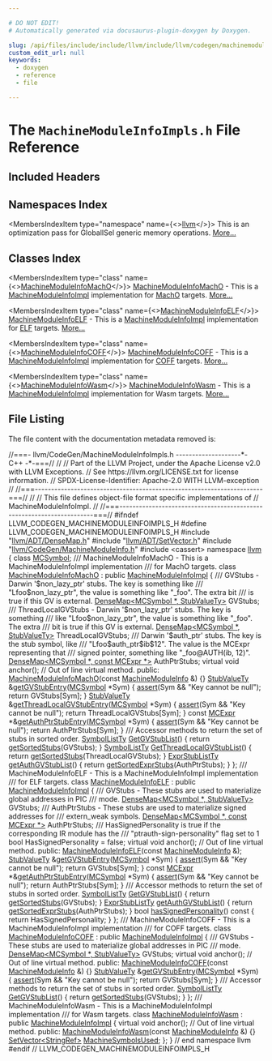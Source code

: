 ```yaml
---

# DO NOT EDIT!
# Automatically generated via docusaurus-plugin-doxygen by Doxygen.

slug: /api/files/include/include/llvm/include/llvm/codegen/machinemoduleinfoimpls-h
custom_edit_url: null
keywords:
  - doxygen
  - reference
  - file

---
```





# The `MachineModuleInfoImpls.h` File Reference

<DoxygenPage pluginConfig={pluginConfig}>



## Included Headers

<IncludesList>
<IncludesListItem
  filePath="llvm/ADT/DenseMap.h"
  permalink="/docs/api/files/include/include/llvm/include/llvm/adt/densemap-h"
  isLocal="true" />
<IncludesListItem
  filePath="llvm/ADT/SetVector.h"
  permalink="/docs/api/files/include/include/llvm/include/llvm/adt/setvector-h"
  isLocal="true" />
<IncludesListItem
  filePath="llvm/CodeGen/MachineModuleInfo.h"
  permalink="/docs/api/files/include/include/llvm/include/llvm/codegen/machinemoduleinfo-h"
  isLocal="true" />
<IncludesListItem
  filePath="cassert"
  permalink=""
  isLocal="false" />
</IncludesList>

## Namespaces Index

<MembersIndex>

<MembersIndexItem
  type="namespace"
  name={<><a href="/docs/api/namespaces/llvm">llvm</a></>}>
This is an optimization pass for GlobalISel generic memory operations. <a href="/docs/api/namespaces/llvm/#details">More...</a>
</MembersIndexItem>

</MembersIndex>

## Classes Index

<MembersIndex>

<MembersIndexItem
  type="class"
  name={<><a href="/docs/api/classes/llvm/machinemoduleinfomacho">MachineModuleInfoMachO</a></>}>
<a href="/docs/api/classes/llvm/machinemoduleinfomacho">MachineModuleInfoMachO</a> - This is a <a href="/docs/api/classes/llvm/machinemoduleinfoimpl">MachineModuleInfoImpl</a> implementation for <a href="/docs/api/namespaces/llvm/macho">MachO</a> targets. <a href="/docs/api/classes/llvm/machinemoduleinfomacho/#details">More...</a>
</MembersIndexItem>

<MembersIndexItem
  type="class"
  name={<><a href="/docs/api/classes/llvm/machinemoduleinfoelf">MachineModuleInfoELF</a></>}>
<a href="/docs/api/classes/llvm/machinemoduleinfoelf">MachineModuleInfoELF</a> - This is a <a href="/docs/api/classes/llvm/machinemoduleinfoimpl">MachineModuleInfoImpl</a> implementation for <a href="/docs/api/namespaces/llvm/elf">ELF</a> targets. <a href="/docs/api/classes/llvm/machinemoduleinfoelf/#details">More...</a>
</MembersIndexItem>

<MembersIndexItem
  type="class"
  name={<><a href="/docs/api/classes/llvm/machinemoduleinfocoff">MachineModuleInfoCOFF</a></>}>
<a href="/docs/api/classes/llvm/machinemoduleinfocoff">MachineModuleInfoCOFF</a> - This is a <a href="/docs/api/classes/llvm/machinemoduleinfoimpl">MachineModuleInfoImpl</a> implementation for <a href="/docs/api/namespaces/llvm/coff">COFF</a> targets. <a href="/docs/api/classes/llvm/machinemoduleinfocoff/#details">More...</a>
</MembersIndexItem>

<MembersIndexItem
  type="class"
  name={<><a href="/docs/api/classes/llvm/machinemoduleinfowasm">MachineModuleInfoWasm</a></>}>
<a href="/docs/api/classes/llvm/machinemoduleinfowasm">MachineModuleInfoWasm</a> - This is a <a href="/docs/api/classes/llvm/machinemoduleinfoimpl">MachineModuleInfoImpl</a> implementation for Wasm targets. <a href="/docs/api/classes/llvm/machinemoduleinfowasm/#details">More...</a>
</MembersIndexItem>

</MembersIndex>


## File Listing

The file content with the documentation metadata removed is:

<ProgramListing>

<Link id="l00001" /><CodeLine lineNumber="1"><Highlight kind="comment">//===- llvm/CodeGen/MachineModuleInfoImpls.h --------------------&#42;- C++ -&#42;-===//</Highlight><Highlight kind="normal"></Highlight></CodeLine>
<Link id="l00002" /><CodeLine lineNumber="2"><Highlight kind="normal"></Highlight><Highlight kind="comment">//</Highlight><Highlight kind="normal"></Highlight></CodeLine>
<Link id="l00003" /><CodeLine lineNumber="3"><Highlight kind="normal"></Highlight><Highlight kind="comment">// Part of the LLVM Project, under the Apache License v2.0 with LLVM Exceptions.</Highlight><Highlight kind="normal"></Highlight></CodeLine>
<Link id="l00004" /><CodeLine lineNumber="4"><Highlight kind="normal"></Highlight><Highlight kind="comment">// See https://llvm.org/LICENSE.txt for license information.</Highlight><Highlight kind="normal"></Highlight></CodeLine>
<Link id="l00005" /><CodeLine lineNumber="5"><Highlight kind="normal"></Highlight><Highlight kind="comment">// SPDX-License-Identifier: Apache-2.0 WITH LLVM-exception</Highlight><Highlight kind="normal"></Highlight></CodeLine>
<Link id="l00006" /><CodeLine lineNumber="6"><Highlight kind="normal"></Highlight><Highlight kind="comment">//</Highlight><Highlight kind="normal"></Highlight></CodeLine>
<Link id="l00007" /><CodeLine lineNumber="7"><Highlight kind="normal"></Highlight><Highlight kind="comment">//===----------------------------------------------------------------------===//</Highlight><Highlight kind="normal"></Highlight></CodeLine>
<Link id="l00008" /><CodeLine lineNumber="8"><Highlight kind="normal"></Highlight><Highlight kind="comment">//</Highlight><Highlight kind="normal"></Highlight></CodeLine>
<Link id="l00009" /><CodeLine lineNumber="9"><Highlight kind="normal"></Highlight><Highlight kind="comment">// This file defines object-file format specific implementations of</Highlight><Highlight kind="normal"></Highlight></CodeLine>
<Link id="l00010" /><CodeLine lineNumber="10"><Highlight kind="normal"></Highlight><Highlight kind="comment">// MachineModuleInfoImpl.</Highlight><Highlight kind="normal"></Highlight></CodeLine>
<Link id="l00011" /><CodeLine lineNumber="11"><Highlight kind="normal"></Highlight><Highlight kind="comment">//</Highlight><Highlight kind="normal"></Highlight></CodeLine>
<Link id="l00012" /><CodeLine lineNumber="12"><Highlight kind="normal"></Highlight><Highlight kind="comment">//===----------------------------------------------------------------------===//</Highlight><Highlight kind="normal"></Highlight></CodeLine>
<Link id="l00013" /><CodeLine lineNumber="13"><Highlight kind="normal"></Highlight></CodeLine>
<Link id="l00014" /><CodeLine lineNumber="14"><Highlight kind="normal"></Highlight><Highlight kind="preprocessor">#ifndef LLVM&#95;CODEGEN&#95;MACHINEMODULEINFOIMPLS&#95;H</Highlight><Highlight kind="normal"></Highlight></CodeLine>
<Link id="l00015" /><CodeLine lineNumber="15"><Highlight kind="normal"></Highlight><Highlight kind="preprocessor">#define LLVM&#95;CODEGEN&#95;MACHINEMODULEINFOIMPLS&#95;H</Highlight><Highlight kind="normal"></Highlight></CodeLine>
<Link id="l00016" /><CodeLine lineNumber="16"><Highlight kind="normal"></Highlight></CodeLine>
<Link id="l00017" /><CodeLine lineNumber="17"><Highlight kind="normal"></Highlight><Highlight kind="preprocessor">#include &quot;<a href="/docs/api/files/include/include/llvm/include/llvm/adt/densemap-h">llvm/ADT/DenseMap.h</a>&quot;</Highlight><Highlight kind="normal"></Highlight></CodeLine>
<Link id="l00018" /><CodeLine lineNumber="18"><Highlight kind="normal"></Highlight><Highlight kind="preprocessor">#include &quot;<a href="/docs/api/files/include/include/llvm/include/llvm/adt/setvector-h">llvm/ADT/SetVector.h</a>&quot;</Highlight><Highlight kind="normal"></Highlight></CodeLine>
<Link id="l00019" /><CodeLine lineNumber="19"><Highlight kind="normal"></Highlight><Highlight kind="preprocessor">#include &quot;<a href="/docs/api/files/include/include/llvm/include/llvm/codegen/machinemoduleinfo-h">llvm/CodeGen/MachineModuleInfo.h</a>&quot;</Highlight><Highlight kind="normal"></Highlight></CodeLine>
<Link id="l00020" /><CodeLine lineNumber="20"><Highlight kind="normal"></Highlight><Highlight kind="preprocessor">#include &lt;cassert&gt;</Highlight><Highlight kind="normal"></Highlight></CodeLine>
<Link id="l00021" /><CodeLine lineNumber="21"><Highlight kind="normal"></Highlight></CodeLine>
<Link id="l00022" /><CodeLine lineNumber="22"><Highlight kind="normal"></Highlight><Highlight kind="keyword">namespace </Highlight><Highlight kind="normal"><a href="/docs/api/namespaces/llvm">llvm</a> &#123;</Highlight></CodeLine>
<Link id="l00023" /><CodeLine lineNumber="23"><Highlight kind="normal"></Highlight></CodeLine>
<Link id="l00024" /><CodeLine lineNumber="24"><Highlight kind="normal"></Highlight><Highlight kind="keyword">class </Highlight><Highlight kind="normal"><a href="/docs/api/classes/llvm/mcsymbol">MCSymbol</a>;</Highlight></CodeLine>
<Link id="l00025" /><CodeLine lineNumber="25"><Highlight kind="normal"></Highlight><Highlight kind="comment"></Highlight></CodeLine>
<Link id="l00026" /><CodeLine lineNumber="26"><Highlight kind="comment">/// MachineModuleInfoMachO - This is a MachineModuleInfoImpl implementation</Highlight></CodeLine>
<Link id="l00027" /><CodeLine lineNumber="27"><Highlight kind="comment">/// for MachO targets.</Highlight><Highlight kind="normal"></Highlight></CodeLine>
<Link id="l00028" /><CodeLine lineNumber="28" lineLink="/docs/api/classes/llvm/machinemoduleinfomacho"><Highlight kind="normal"></Highlight><Highlight kind="keyword">class </Highlight><Highlight kind="normal"><a href="/docs/api/classes/llvm/machinemoduleinfomacho/#ac3717316045986bb3e79f46c83d4da23">MachineModuleInfoMachO</a> : </Highlight><Highlight kind="keyword">public</Highlight><Highlight kind="normal"> <a href="/docs/api/classes/llvm/machinemoduleinfoimpl">MachineModuleInfoImpl</a> &#123;</Highlight><Highlight kind="comment"></Highlight></CodeLine>
<Link id="l00029" /><CodeLine lineNumber="29"><Highlight kind="comment">  /// GVStubs - Darwin &#39;$non&#95;lazy&#95;ptr&#39; stubs.  The key is something like</Highlight></CodeLine>
<Link id="l00030" /><CodeLine lineNumber="30"><Highlight kind="comment">  /// &quot;Lfoo$non&#95;lazy&#95;ptr&quot;, the value is something like &quot;&#95;foo&quot;. The extra bit</Highlight></CodeLine>
<Link id="l00031" /><CodeLine lineNumber="31"><Highlight kind="comment">  /// is true if this GV is external.</Highlight><Highlight kind="normal"></Highlight></CodeLine>
<Link id="l00032" /><CodeLine lineNumber="32"><Highlight kind="normal">  <a href="/docs/api/classes/llvm/densemap">DenseMap&lt;MCSymbol &#42;, StubValueTy&gt;</a> GVStubs;</Highlight></CodeLine>
<Link id="l00033" /><CodeLine lineNumber="33"><Highlight kind="normal"></Highlight><Highlight kind="comment"></Highlight></CodeLine>
<Link id="l00034" /><CodeLine lineNumber="34"><Highlight kind="comment">  /// ThreadLocalGVStubs - Darwin &#39;$non&#95;lazy&#95;ptr&#39; stubs.  The key is something</Highlight></CodeLine>
<Link id="l00035" /><CodeLine lineNumber="35"><Highlight kind="comment">  /// like &quot;Lfoo$non&#95;lazy&#95;ptr&quot;, the value is something like &quot;&#95;foo&quot;. The extra</Highlight></CodeLine>
<Link id="l00036" /><CodeLine lineNumber="36"><Highlight kind="comment">  /// bit is true if this GV is external.</Highlight><Highlight kind="normal"></Highlight></CodeLine>
<Link id="l00037" /><CodeLine lineNumber="37"><Highlight kind="normal">  <a href="/docs/api/classes/llvm/densemap">DenseMap&lt;MCSymbol &#42;, StubValueTy&gt;</a> ThreadLocalGVStubs;</Highlight></CodeLine>
<Link id="l00038" /><CodeLine lineNumber="38"><Highlight kind="normal"></Highlight><Highlight kind="comment"></Highlight></CodeLine>
<Link id="l00039" /><CodeLine lineNumber="39"><Highlight kind="comment">  /// Darwin &#39;$auth&#95;ptr&#39; stubs.  The key is the stub symbol, like</Highlight></CodeLine>
<Link id="l00040" /><CodeLine lineNumber="40"><Highlight kind="comment">  /// &quot;Lfoo$auth&#95;ptr$ib$12&quot;.  The value is the MCExpr representing that</Highlight></CodeLine>
<Link id="l00041" /><CodeLine lineNumber="41"><Highlight kind="comment">  /// signed pointer, something like &quot;&#95;foo@AUTH(ib, 12)&quot;.</Highlight><Highlight kind="normal"></Highlight></CodeLine>
<Link id="l00042" /><CodeLine lineNumber="42"><Highlight kind="normal">  <a href="/docs/api/classes/llvm/densemap">DenseMap&lt;MCSymbol &#42;, const MCExpr &#42;&gt;</a> AuthPtrStubs;</Highlight></CodeLine>
<Link id="l00043" /><CodeLine lineNumber="43"><Highlight kind="normal"></Highlight></CodeLine>
<Link id="l00044" /><CodeLine lineNumber="44"><Highlight kind="normal">  </Highlight><Highlight kind="keyword">virtual</Highlight><Highlight kind="normal"> </Highlight><Highlight kind="keywordtype">void</Highlight><Highlight kind="normal"> anchor(); </Highlight><Highlight kind="comment">// Out of line virtual method.</Highlight><Highlight kind="normal"></Highlight></CodeLine>
<Link id="l00045" /><CodeLine lineNumber="45"><Highlight kind="normal"></Highlight></CodeLine>
<Link id="l00046" /><CodeLine lineNumber="46"><Highlight kind="normal"></Highlight><Highlight kind="keyword">public</Highlight><Highlight kind="normal">:</Highlight></CodeLine>
<Link id="l00047" /><CodeLine lineNumber="47" lineLink="/docs/api/classes/llvm/machinemoduleinfomacho/#ac3717316045986bb3e79f46c83d4da23"><Highlight kind="normal">  <a href="/docs/api/classes/llvm/machinemoduleinfomacho/#ac3717316045986bb3e79f46c83d4da23">MachineModuleInfoMachO</a>(</Highlight><Highlight kind="keyword">const</Highlight><Highlight kind="normal"> <a href="/docs/api/classes/llvm/machinemoduleinfo">MachineModuleInfo</a> &amp;) &#123;&#125;</Highlight></CodeLine>
<Link id="l00048" /><CodeLine lineNumber="48"><Highlight kind="normal"></Highlight></CodeLine>
<Link id="l00049" /><CodeLine lineNumber="49" lineLink="/docs/api/classes/llvm/machinemoduleinfomacho/#a3fb9f0519d2da6ac9a75e0efc50c343e"><Highlight kind="normal">  <a href="/docs/api/classes/llvm/machinemoduleinfoimpl/#a8b4a95f263fae5742d9d583d944d7fd4">StubValueTy</a> &amp;<a href="/docs/api/classes/llvm/machinemoduleinfomacho/#a3fb9f0519d2da6ac9a75e0efc50c343e">getGVStubEntry</a>(<a href="/docs/api/classes/llvm/mcsymbol">MCSymbol</a> &#42;Sym) &#123;</Highlight></CodeLine>
<Link id="l00050" /><CodeLine lineNumber="50"><Highlight kind="normal">    <a href="/docs/api/files/lib/lib/target/lib/target/amdgpu/silowercontrolflow-cpp/#a4868c5d81c5ccc98c47aeab6244346a0">assert</a>(Sym &amp;&amp; </Highlight><Highlight kind="stringliteral">&quot;Key cannot be null&quot;</Highlight><Highlight kind="normal">);</Highlight></CodeLine>
<Link id="l00051" /><CodeLine lineNumber="51"><Highlight kind="normal">    </Highlight><Highlight kind="keywordflow">return</Highlight><Highlight kind="normal"> GVStubs&#91;Sym&#93;;</Highlight></CodeLine>
<Link id="l00052" /><CodeLine lineNumber="52"><Highlight kind="normal">  &#125;</Highlight></CodeLine>
<Link id="l00053" /><CodeLine lineNumber="53"><Highlight kind="normal"></Highlight></CodeLine>
<Link id="l00054" /><CodeLine lineNumber="54" lineLink="/docs/api/classes/llvm/machinemoduleinfomacho/#a484d8716353e491c3d6aa6e414220b61"><Highlight kind="normal">  <a href="/docs/api/classes/llvm/machinemoduleinfoimpl/#a8b4a95f263fae5742d9d583d944d7fd4">StubValueTy</a> &amp;<a href="/docs/api/classes/llvm/machinemoduleinfomacho/#a484d8716353e491c3d6aa6e414220b61">getThreadLocalGVStubEntry</a>(<a href="/docs/api/classes/llvm/mcsymbol">MCSymbol</a> &#42;Sym) &#123;</Highlight></CodeLine>
<Link id="l00055" /><CodeLine lineNumber="55"><Highlight kind="normal">    <a href="/docs/api/files/lib/lib/target/lib/target/amdgpu/silowercontrolflow-cpp/#a4868c5d81c5ccc98c47aeab6244346a0">assert</a>(Sym &amp;&amp; </Highlight><Highlight kind="stringliteral">&quot;Key cannot be null&quot;</Highlight><Highlight kind="normal">);</Highlight></CodeLine>
<Link id="l00056" /><CodeLine lineNumber="56"><Highlight kind="normal">    </Highlight><Highlight kind="keywordflow">return</Highlight><Highlight kind="normal"> ThreadLocalGVStubs&#91;Sym&#93;;</Highlight></CodeLine>
<Link id="l00057" /><CodeLine lineNumber="57"><Highlight kind="normal">  &#125;</Highlight></CodeLine>
<Link id="l00058" /><CodeLine lineNumber="58"><Highlight kind="normal"></Highlight></CodeLine>
<Link id="l00059" /><CodeLine lineNumber="59" lineLink="/docs/api/classes/llvm/machinemoduleinfomacho/#a22e8078680e89d83148795ea69a4504c"><Highlight kind="normal">  </Highlight><Highlight kind="keyword">const</Highlight><Highlight kind="normal"> <a href="/docs/api/classes/llvm/mcexpr">MCExpr</a> &#42;&amp;<a href="/docs/api/classes/llvm/machinemoduleinfomacho/#a22e8078680e89d83148795ea69a4504c">getAuthPtrStubEntry</a>(<a href="/docs/api/classes/llvm/mcsymbol">MCSymbol</a> &#42;Sym) &#123;</Highlight></CodeLine>
<Link id="l00060" /><CodeLine lineNumber="60"><Highlight kind="normal">    <a href="/docs/api/files/lib/lib/target/lib/target/amdgpu/silowercontrolflow-cpp/#a4868c5d81c5ccc98c47aeab6244346a0">assert</a>(Sym &amp;&amp; </Highlight><Highlight kind="stringliteral">&quot;Key cannot be null&quot;</Highlight><Highlight kind="normal">);</Highlight></CodeLine>
<Link id="l00061" /><CodeLine lineNumber="61"><Highlight kind="normal">    </Highlight><Highlight kind="keywordflow">return</Highlight><Highlight kind="normal"> AuthPtrStubs&#91;Sym&#93;;</Highlight></CodeLine>
<Link id="l00062" /><CodeLine lineNumber="62"><Highlight kind="normal">  &#125;</Highlight></CodeLine>
<Link id="l00063" /><CodeLine lineNumber="63"><Highlight kind="normal"></Highlight><Highlight kind="comment"></Highlight></CodeLine>
<Link id="l00064" /><CodeLine lineNumber="64"><Highlight kind="comment">  /// Accessor methods to return the set of stubs in sorted order.</Highlight><Highlight kind="normal"></Highlight></CodeLine>
<Link id="l00065" /><CodeLine lineNumber="65" lineLink="/docs/api/classes/llvm/machinemoduleinfomacho/#a8f8e61da669121705fdca09643b8711b"><Highlight kind="normal">  <a href="/docs/api/classes/llvm/machinemoduleinfoimpl/#a57e28184abc0ddb8e29f94af5f8c2e4a">SymbolListTy</a> <a href="/docs/api/classes/llvm/machinemoduleinfomacho/#a8f8e61da669121705fdca09643b8711b">GetGVStubList</a>() &#123; </Highlight><Highlight kind="keywordflow">return</Highlight><Highlight kind="normal"> <a href="/docs/api/classes/llvm/machinemoduleinfoimpl/#a725119733e526e88fe5565c45bc0c574">getSortedStubs</a>(GVStubs); &#125;</Highlight></CodeLine>
<Link id="l00066" /><CodeLine lineNumber="66" lineLink="/docs/api/classes/llvm/machinemoduleinfomacho/#a1ea4720388b47058057cd4d63359b060"><Highlight kind="normal">  <a href="/docs/api/classes/llvm/machinemoduleinfoimpl/#a57e28184abc0ddb8e29f94af5f8c2e4a">SymbolListTy</a> <a href="/docs/api/classes/llvm/machinemoduleinfomacho/#a1ea4720388b47058057cd4d63359b060">GetThreadLocalGVStubList</a>() &#123;</Highlight></CodeLine>
<Link id="l00067" /><CodeLine lineNumber="67"><Highlight kind="normal">    </Highlight><Highlight kind="keywordflow">return</Highlight><Highlight kind="normal"> <a href="/docs/api/classes/llvm/machinemoduleinfoimpl/#a725119733e526e88fe5565c45bc0c574">getSortedStubs</a>(ThreadLocalGVStubs);</Highlight></CodeLine>
<Link id="l00068" /><CodeLine lineNumber="68"><Highlight kind="normal">  &#125;</Highlight></CodeLine>
<Link id="l00069" /><CodeLine lineNumber="69"><Highlight kind="normal"></Highlight></CodeLine>
<Link id="l00070" /><CodeLine lineNumber="70" lineLink="/docs/api/classes/llvm/machinemoduleinfomacho/#a901a7b7802545df5e72e9a1c5cb7a645"><Highlight kind="normal">  <a href="/docs/api/classes/llvm/machinemoduleinfoimpl/#a82a66b348d2354ce0007ebf6c0eba921">ExprStubListTy</a> <a href="/docs/api/classes/llvm/machinemoduleinfomacho/#a901a7b7802545df5e72e9a1c5cb7a645">getAuthGVStubList</a>() &#123;</Highlight></CodeLine>
<Link id="l00071" /><CodeLine lineNumber="71"><Highlight kind="normal">    </Highlight><Highlight kind="keywordflow">return</Highlight><Highlight kind="normal"> <a href="/docs/api/classes/llvm/machinemoduleinfoimpl/#ab0e82bea7f70af76a5beeb814d87a813">getSortedExprStubs</a>(AuthPtrStubs);</Highlight></CodeLine>
<Link id="l00072" /><CodeLine lineNumber="72"><Highlight kind="normal">  &#125;</Highlight></CodeLine>
<Link id="l00073" /><CodeLine lineNumber="73"><Highlight kind="normal">&#125;;</Highlight></CodeLine>
<Link id="l00074" /><CodeLine lineNumber="74"><Highlight kind="normal"></Highlight><Highlight kind="comment"></Highlight></CodeLine>
<Link id="l00075" /><CodeLine lineNumber="75"><Highlight kind="comment">/// MachineModuleInfoELF - This is a MachineModuleInfoImpl implementation</Highlight></CodeLine>
<Link id="l00076" /><CodeLine lineNumber="76"><Highlight kind="comment">/// for ELF targets.</Highlight><Highlight kind="normal"></Highlight></CodeLine>
<Link id="l00077" /><CodeLine lineNumber="77" lineLink="/docs/api/classes/llvm/machinemoduleinfoelf"><Highlight kind="normal"></Highlight><Highlight kind="keyword">class </Highlight><Highlight kind="normal"><a href="/docs/api/classes/llvm/machinemoduleinfoelf/#a10fcc9cad3c4fe08af16f7ca8c14110d">MachineModuleInfoELF</a> : </Highlight><Highlight kind="keyword">public</Highlight><Highlight kind="normal"> <a href="/docs/api/classes/llvm/machinemoduleinfoimpl">MachineModuleInfoImpl</a> &#123;</Highlight><Highlight kind="comment"></Highlight></CodeLine>
<Link id="l00078" /><CodeLine lineNumber="78"><Highlight kind="comment">  /// GVStubs - These stubs are used to materialize global addresses in PIC</Highlight></CodeLine>
<Link id="l00079" /><CodeLine lineNumber="79"><Highlight kind="comment">  /// mode.</Highlight><Highlight kind="normal"></Highlight></CodeLine>
<Link id="l00080" /><CodeLine lineNumber="80"><Highlight kind="normal">  <a href="/docs/api/classes/llvm/densemap">DenseMap&lt;MCSymbol &#42;, StubValueTy&gt;</a> GVStubs;</Highlight></CodeLine>
<Link id="l00081" /><CodeLine lineNumber="81"><Highlight kind="normal"></Highlight><Highlight kind="comment"></Highlight></CodeLine>
<Link id="l00082" /><CodeLine lineNumber="82"><Highlight kind="comment">  /// AuthPtrStubs - These stubs are used to materialize signed addresses for</Highlight></CodeLine>
<Link id="l00083" /><CodeLine lineNumber="83"><Highlight kind="comment">  /// extern&#95;weak symbols.</Highlight><Highlight kind="normal"></Highlight></CodeLine>
<Link id="l00084" /><CodeLine lineNumber="84"><Highlight kind="normal">  <a href="/docs/api/classes/llvm/densemap">DenseMap&lt;MCSymbol &#42;, const MCExpr &#42;&gt;</a> AuthPtrStubs;</Highlight></CodeLine>
<Link id="l00085" /><CodeLine lineNumber="85"><Highlight kind="normal"></Highlight><Highlight kind="comment"></Highlight></CodeLine>
<Link id="l00086" /><CodeLine lineNumber="86"><Highlight kind="comment">  /// HasSignedPersonality is true if the corresponding IR module has the</Highlight></CodeLine>
<Link id="l00087" /><CodeLine lineNumber="87"><Highlight kind="comment">  /// &quot;ptrauth-sign-personality&quot; flag set to 1</Highlight><Highlight kind="normal"></Highlight></CodeLine>
<Link id="l00088" /><CodeLine lineNumber="88"><Highlight kind="normal">  </Highlight><Highlight kind="keywordtype">bool</Highlight><Highlight kind="normal"> HasSignedPersonality = </Highlight><Highlight kind="keyword">false</Highlight><Highlight kind="normal">;</Highlight></CodeLine>
<Link id="l00089" /><CodeLine lineNumber="89"><Highlight kind="normal"></Highlight></CodeLine>
<Link id="l00090" /><CodeLine lineNumber="90"><Highlight kind="normal">  </Highlight><Highlight kind="keyword">virtual</Highlight><Highlight kind="normal"> </Highlight><Highlight kind="keywordtype">void</Highlight><Highlight kind="normal"> anchor(); </Highlight><Highlight kind="comment">// Out of line virtual method.</Highlight><Highlight kind="normal"></Highlight></CodeLine>
<Link id="l00091" /><CodeLine lineNumber="91"><Highlight kind="normal"></Highlight></CodeLine>
<Link id="l00092" /><CodeLine lineNumber="92"><Highlight kind="normal"></Highlight><Highlight kind="keyword">public</Highlight><Highlight kind="normal">:</Highlight></CodeLine>
<Link id="l00093" /><CodeLine lineNumber="93"><Highlight kind="normal">  <a href="/docs/api/classes/llvm/machinemoduleinfoelf/#a10fcc9cad3c4fe08af16f7ca8c14110d">MachineModuleInfoELF</a>(</Highlight><Highlight kind="keyword">const</Highlight><Highlight kind="normal"> <a href="/docs/api/classes/llvm/machinemoduleinfo">MachineModuleInfo</a> &amp;);</Highlight></CodeLine>
<Link id="l00094" /><CodeLine lineNumber="94"><Highlight kind="normal"></Highlight></CodeLine>
<Link id="l00095" /><CodeLine lineNumber="95" lineLink="/docs/api/classes/llvm/machinemoduleinfoelf/#a9b1fd7fefb6e992c5b7097eb82d87142"><Highlight kind="normal">  <a href="/docs/api/classes/llvm/machinemoduleinfoimpl/#a8b4a95f263fae5742d9d583d944d7fd4">StubValueTy</a> &amp;<a href="/docs/api/classes/llvm/machinemoduleinfoelf/#a9b1fd7fefb6e992c5b7097eb82d87142">getGVStubEntry</a>(<a href="/docs/api/classes/llvm/mcsymbol">MCSymbol</a> &#42;Sym) &#123;</Highlight></CodeLine>
<Link id="l00096" /><CodeLine lineNumber="96"><Highlight kind="normal">    <a href="/docs/api/files/lib/lib/target/lib/target/amdgpu/silowercontrolflow-cpp/#a4868c5d81c5ccc98c47aeab6244346a0">assert</a>(Sym &amp;&amp; </Highlight><Highlight kind="stringliteral">&quot;Key cannot be null&quot;</Highlight><Highlight kind="normal">);</Highlight></CodeLine>
<Link id="l00097" /><CodeLine lineNumber="97"><Highlight kind="normal">    </Highlight><Highlight kind="keywordflow">return</Highlight><Highlight kind="normal"> GVStubs&#91;Sym&#93;;</Highlight></CodeLine>
<Link id="l00098" /><CodeLine lineNumber="98"><Highlight kind="normal">  &#125;</Highlight></CodeLine>
<Link id="l00099" /><CodeLine lineNumber="99"><Highlight kind="normal"></Highlight></CodeLine>
<Link id="l00100" /><CodeLine lineNumber="100" lineLink="/docs/api/classes/llvm/machinemoduleinfoelf/#a27791becbf2d4443838db00f370df0a4"><Highlight kind="normal">  </Highlight><Highlight kind="keyword">const</Highlight><Highlight kind="normal"> <a href="/docs/api/classes/llvm/mcexpr">MCExpr</a> &#42;&amp;<a href="/docs/api/classes/llvm/machinemoduleinfoelf/#a27791becbf2d4443838db00f370df0a4">getAuthPtrStubEntry</a>(<a href="/docs/api/classes/llvm/mcsymbol">MCSymbol</a> &#42;Sym) &#123;</Highlight></CodeLine>
<Link id="l00101" /><CodeLine lineNumber="101"><Highlight kind="normal">    <a href="/docs/api/files/lib/lib/target/lib/target/amdgpu/silowercontrolflow-cpp/#a4868c5d81c5ccc98c47aeab6244346a0">assert</a>(Sym &amp;&amp; </Highlight><Highlight kind="stringliteral">&quot;Key cannot be null&quot;</Highlight><Highlight kind="normal">);</Highlight></CodeLine>
<Link id="l00102" /><CodeLine lineNumber="102"><Highlight kind="normal">    </Highlight><Highlight kind="keywordflow">return</Highlight><Highlight kind="normal"> AuthPtrStubs&#91;Sym&#93;;</Highlight></CodeLine>
<Link id="l00103" /><CodeLine lineNumber="103"><Highlight kind="normal">  &#125;</Highlight></CodeLine>
<Link id="l00104" /><CodeLine lineNumber="104"><Highlight kind="normal"></Highlight><Highlight kind="comment"></Highlight></CodeLine>
<Link id="l00105" /><CodeLine lineNumber="105"><Highlight kind="comment">  /// Accessor methods to return the set of stubs in sorted order.</Highlight><Highlight kind="normal"></Highlight></CodeLine>
<Link id="l00106" /><CodeLine lineNumber="106"><Highlight kind="normal"></Highlight></CodeLine>
<Link id="l00107" /><CodeLine lineNumber="107" lineLink="/docs/api/classes/llvm/machinemoduleinfoelf/#aaa4f94936a929359b14e0d70e6baaf90"><Highlight kind="normal">  <a href="/docs/api/classes/llvm/machinemoduleinfoimpl/#a57e28184abc0ddb8e29f94af5f8c2e4a">SymbolListTy</a> <a href="/docs/api/classes/llvm/machinemoduleinfoelf/#aaa4f94936a929359b14e0d70e6baaf90">GetGVStubList</a>() &#123; </Highlight><Highlight kind="keywordflow">return</Highlight><Highlight kind="normal"> <a href="/docs/api/classes/llvm/machinemoduleinfoimpl/#a725119733e526e88fe5565c45bc0c574">getSortedStubs</a>(GVStubs); &#125;</Highlight></CodeLine>
<Link id="l00108" /><CodeLine lineNumber="108"><Highlight kind="normal"></Highlight></CodeLine>
<Link id="l00109" /><CodeLine lineNumber="109" lineLink="/docs/api/classes/llvm/machinemoduleinfoelf/#a5622e004263323d592befe2eb1b07ed1"><Highlight kind="normal">  <a href="/docs/api/classes/llvm/machinemoduleinfoimpl/#a82a66b348d2354ce0007ebf6c0eba921">ExprStubListTy</a> <a href="/docs/api/classes/llvm/machinemoduleinfoelf/#a5622e004263323d592befe2eb1b07ed1">getAuthGVStubList</a>() &#123;</Highlight></CodeLine>
<Link id="l00110" /><CodeLine lineNumber="110"><Highlight kind="normal">    </Highlight><Highlight kind="keywordflow">return</Highlight><Highlight kind="normal"> <a href="/docs/api/classes/llvm/machinemoduleinfoimpl/#ab0e82bea7f70af76a5beeb814d87a813">getSortedExprStubs</a>(AuthPtrStubs);</Highlight></CodeLine>
<Link id="l00111" /><CodeLine lineNumber="111"><Highlight kind="normal">  &#125;</Highlight></CodeLine>
<Link id="l00112" /><CodeLine lineNumber="112"><Highlight kind="normal"></Highlight></CodeLine>
<Link id="l00113" /><CodeLine lineNumber="113" lineLink="/docs/api/classes/llvm/machinemoduleinfoelf/#a8ed90bfbfc1ad64f7fce9458287b79cc"><Highlight kind="normal">  </Highlight><Highlight kind="keywordtype">bool</Highlight><Highlight kind="normal"> <a href="/docs/api/classes/llvm/machinemoduleinfoelf/#a8ed90bfbfc1ad64f7fce9458287b79cc">hasSignedPersonality</a>()</Highlight><Highlight kind="keyword"> const </Highlight><Highlight kind="normal">&#123; </Highlight><Highlight kind="keywordflow">return</Highlight><Highlight kind="normal"> HasSignedPersonality; &#125;</Highlight></CodeLine>
<Link id="l00114" /><CodeLine lineNumber="114"><Highlight kind="normal">&#125;;</Highlight></CodeLine>
<Link id="l00115" /><CodeLine lineNumber="115"><Highlight kind="normal"></Highlight><Highlight kind="comment"></Highlight></CodeLine>
<Link id="l00116" /><CodeLine lineNumber="116"><Highlight kind="comment">/// MachineModuleInfoCOFF - This is a MachineModuleInfoImpl implementation</Highlight></CodeLine>
<Link id="l00117" /><CodeLine lineNumber="117"><Highlight kind="comment">/// for COFF targets.</Highlight><Highlight kind="normal"></Highlight></CodeLine>
<Link id="l00118" /><CodeLine lineNumber="118" lineLink="/docs/api/classes/llvm/machinemoduleinfocoff"><Highlight kind="normal"></Highlight><Highlight kind="keyword">class </Highlight><Highlight kind="normal"><a href="/docs/api/classes/llvm/machinemoduleinfocoff/#ad30b47ff81dc4af67768e6e41d521e65">MachineModuleInfoCOFF</a> : </Highlight><Highlight kind="keyword">public</Highlight><Highlight kind="normal"> <a href="/docs/api/classes/llvm/machinemoduleinfoimpl">MachineModuleInfoImpl</a> &#123;</Highlight><Highlight kind="comment"></Highlight></CodeLine>
<Link id="l00119" /><CodeLine lineNumber="119"><Highlight kind="comment">  /// GVStubs - These stubs are used to materialize global addresses in PIC</Highlight></CodeLine>
<Link id="l00120" /><CodeLine lineNumber="120"><Highlight kind="comment">  /// mode.</Highlight><Highlight kind="normal"></Highlight></CodeLine>
<Link id="l00121" /><CodeLine lineNumber="121"><Highlight kind="normal">  <a href="/docs/api/classes/llvm/densemap">DenseMap&lt;MCSymbol &#42;, StubValueTy&gt;</a> GVStubs;</Highlight></CodeLine>
<Link id="l00122" /><CodeLine lineNumber="122"><Highlight kind="normal"></Highlight></CodeLine>
<Link id="l00123" /><CodeLine lineNumber="123"><Highlight kind="normal">  </Highlight><Highlight kind="keyword">virtual</Highlight><Highlight kind="normal"> </Highlight><Highlight kind="keywordtype">void</Highlight><Highlight kind="normal"> anchor(); </Highlight><Highlight kind="comment">// Out of line virtual method.</Highlight><Highlight kind="normal"></Highlight></CodeLine>
<Link id="l00124" /><CodeLine lineNumber="124"><Highlight kind="normal"></Highlight></CodeLine>
<Link id="l00125" /><CodeLine lineNumber="125"><Highlight kind="normal"></Highlight><Highlight kind="keyword">public</Highlight><Highlight kind="normal">:</Highlight></CodeLine>
<Link id="l00126" /><CodeLine lineNumber="126" lineLink="/docs/api/classes/llvm/machinemoduleinfocoff/#ad30b47ff81dc4af67768e6e41d521e65"><Highlight kind="normal">  <a href="/docs/api/classes/llvm/machinemoduleinfocoff/#ad30b47ff81dc4af67768e6e41d521e65">MachineModuleInfoCOFF</a>(</Highlight><Highlight kind="keyword">const</Highlight><Highlight kind="normal"> <a href="/docs/api/classes/llvm/machinemoduleinfo">MachineModuleInfo</a> &amp;) &#123;&#125;</Highlight></CodeLine>
<Link id="l00127" /><CodeLine lineNumber="127"><Highlight kind="normal"></Highlight></CodeLine>
<Link id="l00128" /><CodeLine lineNumber="128" lineLink="/docs/api/classes/llvm/machinemoduleinfocoff/#a1719f8bc4109ab58a8443bebf34442e6"><Highlight kind="normal">  <a href="/docs/api/classes/llvm/machinemoduleinfoimpl/#a8b4a95f263fae5742d9d583d944d7fd4">StubValueTy</a> &amp;<a href="/docs/api/classes/llvm/machinemoduleinfocoff/#a1719f8bc4109ab58a8443bebf34442e6">getGVStubEntry</a>(<a href="/docs/api/classes/llvm/mcsymbol">MCSymbol</a> &#42;Sym) &#123;</Highlight></CodeLine>
<Link id="l00129" /><CodeLine lineNumber="129"><Highlight kind="normal">    <a href="/docs/api/files/lib/lib/target/lib/target/amdgpu/silowercontrolflow-cpp/#a4868c5d81c5ccc98c47aeab6244346a0">assert</a>(Sym &amp;&amp; </Highlight><Highlight kind="stringliteral">&quot;Key cannot be null&quot;</Highlight><Highlight kind="normal">);</Highlight></CodeLine>
<Link id="l00130" /><CodeLine lineNumber="130"><Highlight kind="normal">    </Highlight><Highlight kind="keywordflow">return</Highlight><Highlight kind="normal"> GVStubs&#91;Sym&#93;;</Highlight></CodeLine>
<Link id="l00131" /><CodeLine lineNumber="131"><Highlight kind="normal">  &#125;</Highlight></CodeLine>
<Link id="l00132" /><CodeLine lineNumber="132"><Highlight kind="normal"></Highlight><Highlight kind="comment"></Highlight></CodeLine>
<Link id="l00133" /><CodeLine lineNumber="133"><Highlight kind="comment">  /// Accessor methods to return the set of stubs in sorted order.</Highlight><Highlight kind="normal"></Highlight></CodeLine>
<Link id="l00134" /><CodeLine lineNumber="134"><Highlight kind="normal"></Highlight></CodeLine>
<Link id="l00135" /><CodeLine lineNumber="135" lineLink="/docs/api/classes/llvm/machinemoduleinfocoff/#a8bfda055bff9d32b40c30b25e463614e"><Highlight kind="normal">  <a href="/docs/api/classes/llvm/machinemoduleinfoimpl/#a57e28184abc0ddb8e29f94af5f8c2e4a">SymbolListTy</a> <a href="/docs/api/classes/llvm/machinemoduleinfocoff/#a8bfda055bff9d32b40c30b25e463614e">GetGVStubList</a>() &#123; </Highlight><Highlight kind="keywordflow">return</Highlight><Highlight kind="normal"> <a href="/docs/api/classes/llvm/machinemoduleinfoimpl/#a725119733e526e88fe5565c45bc0c574">getSortedStubs</a>(GVStubs); &#125;</Highlight></CodeLine>
<Link id="l00136" /><CodeLine lineNumber="136"><Highlight kind="normal">&#125;;</Highlight></CodeLine>
<Link id="l00137" /><CodeLine lineNumber="137"><Highlight kind="normal"></Highlight><Highlight kind="comment"></Highlight></CodeLine>
<Link id="l00138" /><CodeLine lineNumber="138"><Highlight kind="comment">/// MachineModuleInfoWasm - This is a MachineModuleInfoImpl implementation</Highlight></CodeLine>
<Link id="l00139" /><CodeLine lineNumber="139"><Highlight kind="comment">/// for Wasm targets.</Highlight><Highlight kind="normal"></Highlight></CodeLine>
<Link id="l00140" /><CodeLine lineNumber="140" lineLink="/docs/api/classes/llvm/machinemoduleinfowasm"><Highlight kind="normal"></Highlight><Highlight kind="keyword">class </Highlight><Highlight kind="normal"><a href="/docs/api/classes/llvm/machinemoduleinfowasm/#a6e93d8feaab7c70d3624b673601086da">MachineModuleInfoWasm</a> : </Highlight><Highlight kind="keyword">public</Highlight><Highlight kind="normal"> <a href="/docs/api/classes/llvm/machinemoduleinfoimpl">MachineModuleInfoImpl</a> &#123;</Highlight></CodeLine>
<Link id="l00141" /><CodeLine lineNumber="141"><Highlight kind="normal">  </Highlight><Highlight kind="keyword">virtual</Highlight><Highlight kind="normal"> </Highlight><Highlight kind="keywordtype">void</Highlight><Highlight kind="normal"> anchor(); </Highlight><Highlight kind="comment">// Out of line virtual method.</Highlight><Highlight kind="normal"></Highlight></CodeLine>
<Link id="l00142" /><CodeLine lineNumber="142"><Highlight kind="normal"></Highlight></CodeLine>
<Link id="l00143" /><CodeLine lineNumber="143"><Highlight kind="normal"></Highlight><Highlight kind="keyword">public</Highlight><Highlight kind="normal">:</Highlight></CodeLine>
<Link id="l00144" /><CodeLine lineNumber="144" lineLink="/docs/api/classes/llvm/machinemoduleinfowasm/#a6e93d8feaab7c70d3624b673601086da"><Highlight kind="normal">  <a href="/docs/api/classes/llvm/machinemoduleinfowasm/#a6e93d8feaab7c70d3624b673601086da">MachineModuleInfoWasm</a>(</Highlight><Highlight kind="keyword">const</Highlight><Highlight kind="normal"> <a href="/docs/api/classes/llvm/machinemoduleinfo">MachineModuleInfo</a> &amp;) &#123;&#125;</Highlight></CodeLine>
<Link id="l00145" /><CodeLine lineNumber="145"><Highlight kind="normal"></Highlight></CodeLine>
<Link id="l00146" /><CodeLine lineNumber="146" lineLink="/docs/api/classes/llvm/machinemoduleinfowasm/#ac5aa57db9835c70f4de98ecc5100ab2f"><Highlight kind="normal">  <a href="/docs/api/classes/llvm/setvector">SetVector&lt;StringRef&gt;</a> <a href="/docs/api/classes/llvm/machinemoduleinfowasm/#ac5aa57db9835c70f4de98ecc5100ab2f">MachineSymbolsUsed</a>;</Highlight></CodeLine>
<Link id="l00147" /><CodeLine lineNumber="147"><Highlight kind="normal">&#125;;</Highlight></CodeLine>
<Link id="l00148" /><CodeLine lineNumber="148"><Highlight kind="normal"></Highlight></CodeLine>
<Link id="l00149" /><CodeLine lineNumber="149"><Highlight kind="normal">&#125; </Highlight><Highlight kind="comment">// end namespace llvm</Highlight><Highlight kind="normal"></Highlight></CodeLine>
<Link id="l00150" /><CodeLine lineNumber="150"><Highlight kind="normal"></Highlight></CodeLine>
<Link id="l00151" /><CodeLine lineNumber="151"><Highlight kind="normal"></Highlight><Highlight kind="preprocessor">#endif </Highlight><Highlight kind="comment">// LLVM&#95;CODEGEN&#95;MACHINEMODULEINFOIMPLS&#95;H</Highlight><Highlight kind="normal"></Highlight></CodeLine>

</ProgramListing>

</DoxygenPage>
